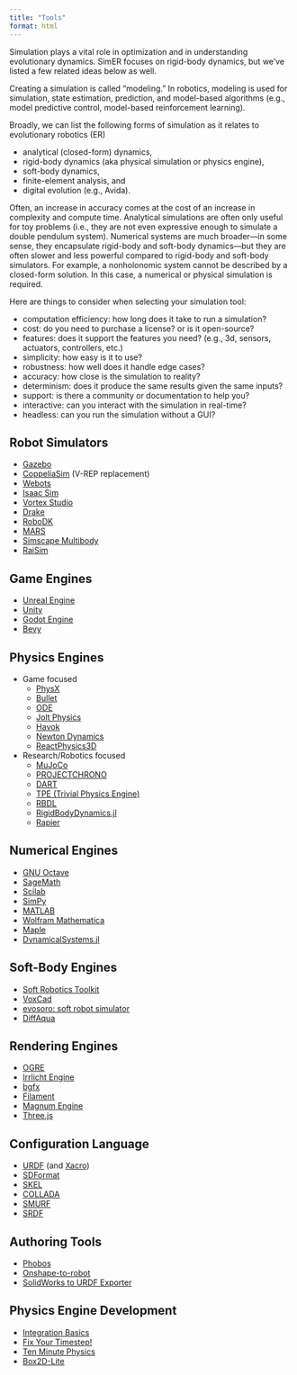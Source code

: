 ```yaml
---
title: "Tools"
format: html
---
```


Simulation plays a vital role in optimization and in understanding evolutionary dynamics. SimER focuses on rigid-body dynamics, but we've listed a few related ideas below as well.

Creating a simulation is called "modeling." In robotics, modeling is used for simulation, state estimation, prediction, and model-based algorithms (e.g., model predictive control, model-based reinforcement learning).

Broadly, we can list the following forms of simulation as it relates to evolutionary robotics (ER)

- analytical (closed-form) dynamics,
- rigid-body dynamics (aka physical simulation or physics engine),
- soft-body dynamics,
- finite-element analysis, and
- digital evolution (e.g., Avida).

Often, an increase in accuracy comes at the cost of an increase in complexity and compute time. Analytical simulations are often only useful for toy problems (i.e., they are not even expressive enough to simulate a double pendulum system). Numerical systems are much broader---in some sense, they encapsulate rigid-body and soft-body dynamics---but they are often slower and less powerful compared to rigid-body and soft-body simulators. For example, a nonholonomic system cannot be described by a closed-form solution. In this case, a numerical or physical simulation is required.

<!--

https://robotics.stackexchange.com/a/9644

For a nonholonomic system, you can at best determine a differential relationship between state and inputs. You cannot determine a closed-form geometric relationship. This means that the history of states is needed in order to determine the current state. Vehicles are a good example because you can intuitively see that turning the right wheel 100 rotations and turning the left wheel 100 rotations does not provide enough information to describe the change in position. If the wheels are turned synchronously, the vehicle will follow a straight line. If they are coordinated in another sequence, the robot will turn, and follow some other path. This is nonholonomic: knowing the total change in state variables is insufficient to describe the motion, because you cannot write a geometric relationship between input and output. It is differential at best.

-->

Here are things to consider when selecting your simulation tool:

- computation efficiency: how long does it take to run a simulation?
- cost: do you need to purchase a license? or is it open-source?
- features: does it support the features you need? (e.g., 3d, sensors, actuators, controllers, etc.)
- simplicity: how easy is it to use?
- robustness: how well does it handle edge cases?
- accuracy: how close is the simulation to reality?
- determinism: does it produce the same results given the same inputs?
- support: is there a community or documentation to help you?
- interactive: can you interact with the simulation in real-time?
- headless: can you run the simulation without a GUI?

## Robot Simulators

- [Gazebo](https://gazebosim.org/home)
- [CoppeliaSim](https://coppeliarobotics.com/) (V-REP replacement)
- [Webots](https://cyberbotics.com/)
- [Isaac Sim](https://developer.nvidia.com/isaac-sim)
- [Vortex Studio](https://www.cm-labs.com/en/vortex-studio/)
- [Drake](https://drake.mit.edu/)
- [RoboDK](https://robodk.com/)
- [MARS](https://rock-simulation.github.io/mars/)
- [Simscape Multibody](https://www.mathworks.com/products/simscape-multibody.html)
- [RaiSim](https://raisim.com/)

## Game Engines

- [Unreal Engine](https://www.unrealengine.com/en-US)
- [Unity](https://unity.com/)
- [Godot Engine](https://godotengine.org/)
- [Bevy](https://bevyengine.org/)

## Physics Engines

- Game focused
    - [PhysX](https://developer.nvidia.com/physx-sdk)
    - [Bullet](https://pybullet.org/wordpress/)
    - [ODE](https://bitbucket.org/odedevs/ode/src/master/)
    - [Jolt Physics](https://github.com/jrouwe/JoltPhysics)
    - [Havok](https://www.havok.com/)
    - [Newton Dynamics](http://newtondynamics.com/forum/newton.php)
    - [ReactPhysics3D](https://www.reactphysics3d.com/)
- Research/Robotics focused
    - [MuJoCo](https://mujoco.readthedocs.io/en/latest/overview.html)
    - [PROJECTCHRONO](https://projectchrono.org/)
    - [DART](https://dartsim.github.io/)
    - [TPE (Trivial Physics Engine)](https://community.gazebosim.org/t/announcing-new-physics-engine-tpe-trivial-physics-engine/629)
    - [RBDL](https://rbdl.github.io/)
    - [RigidBodyDynamics.jl](https://github.com/JuliaRobotics/RigidBodyDynamics.jl)
    - [Rapier](https://rapier.rs/)

## Numerical Engines

- [GNU Octave](https://octave.org/)
- [SageMath](https://www.sagemath.org/)
- [Scilab](https://www.scilab.org/download)
- [SimPy](https://simpy.readthedocs.io/en/latest/)
- [MATLAB](https://www.mathworks.com/products/matlab.html)
- [Wolfram Mathematica](https://www.wolfram.com/mathematica/)
- [Maple](https://www.maplesoft.com/products/Maple/)
- [DynamicalSystems.jl](https://juliadynamics.github.io/DynamicalSystems.jl/dev/)

## Soft-Body Engines

- [Soft Robotics Toolkit](https://softroboticstoolkit.com/home)
- [VoxCad](https://www.creativemachineslab.com/voxcad.html)
- [evosoro: soft robot simulator](https://github.com/skriegman/evosoro)
- [DiffAqua](https://github.com/mit-gfx/DiffAqua)

## Rendering Engines

- [OGRE](https://www.ogre3d.org/)
- [Irrlicht Engine](https://irrlicht.sourceforge.io/)
- [bgfx](https://bkaradzic.github.io/bgfx/index.html)
- [Filament](https://google.github.io/filament/)
- [Magnum Engine](https://magnum.graphics/)
- [Three.js](https://threejs.org/)

## Configuration Language

- [URDF](http://wiki.ros.org/urdf) (and [Xacro](http://wiki.ros.org/xacro))
- [SDFormat](http://sdformat.org/)
- [SKEL](https://dartsim.github.io/skel_file_format.html)
- [COLLADA](https://www.khronos.org/collada/)
- [SMURF](https://github.com/rock-simulation/smurf_parser)
- [SRDF](http://wiki.ros.org/srdf)

## Authoring Tools

- [Phobos](https://github.com/dfki-ric/phobos)
- [Onshape-to-robot](https://onshape-to-robot.readthedocs.io/en/latest/)
- [SolidWorks to URDF Exporter](http://wiki.ros.org/sw_urdf_exporter)

## Physics Engine Development

- [Integration Basics](https://gafferongames.com/post/integration_basics/)
- [Fix Your Timestep!](https://gafferongames.com/post/fix_your_timestep/)
- [Ten Minute Physics](https://matthias-research.github.io/pages/tenMinutePhysics/)
- [Box2D-Lite](https://github.com/erincatto/box2d-lite)
